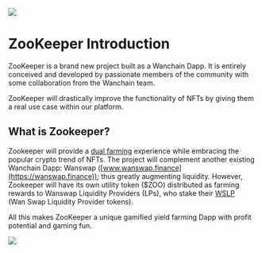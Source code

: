 
![](/header_introduction.png)
<div style={{marginTop:40,marginBottom:20}}>
<h1>ZooKeeper Introduction</h1>
</div>
ZooKeeper is a brand new project built as a Wanchain Dapp. It is entirely conceived and developed by passionate members of the community with some collaboration from the Wanchain team.

ZooKeeper will drastically improve the functionality of NFTs by giving them a real use case within our platform.


## What is Zookeeper?

Zookeeper will provide a [dual farming](/features#dual-farming) experience while embracing the popular crypto trend of NFTs. The project will complement another existing Wanchain Dapp: Wanswap ([www.wanswap.finance](https://wanswap.finance)); thus greatly augmenting liquidity. However, Zookeeper will have its own utility token ($ZOO) distributed as farming rewards to Wanswap Liquidity Providers (LPs), who stake their [WSLP](/faq#wslp-token) (Wan Swap Liquidity Provider tokens). 

All this makes ZooKeeper a unique gamified yield farming Dapp with profit potential and gaming fun.

![](/footer_introduction.png)
